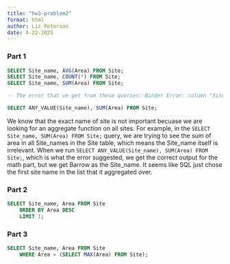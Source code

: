 ```yaml
---
title: "hw3-problem2"
format: html
author: Liz Peterson
date: 4-22-2025
---
```


### Part 1

```sql
SELECT Site_name, AVG(Area) FROM Site;
SELECT Site_name, COUNT(*) FROM Site;
SELECT Site_name, SUM(Area) FROM Site;

-- The error that we get from these queries: Binder Error: column "Site_name" must appear in the GROUP BY clause or must be part of an aggregate function. Either add it to the GROUP BY list, or use "ANY_VALUE(Site_name)" if the exact value of "Site_name" is not important.

SELECT ANY_VALUE(Site_name), SUM(Area) FROM Site;
```

We know that the exact name of site is not important becuase we are looking for an aggregate function on all sites. For example, in the `SELECT Site_name, SUM(Area) FROM Site;` query, we are trying to see the sum of area in all Site_names in the Site table, which means the Site_name itself is irrelevant. When we run `SELECT ANY_VALUE(Site_name), SUM(Area) FROM Site;`, which is what the error suggested, we get the correct output for the math part, but we get Barrow as the Site_name. It seems like SQL just chose the first site name in the list that it aggregated over. 

### Part 2

```sql
SELECT Site_name, Area FROM Site
    ORDER BY Area DESC
    LIMIT 1;
```

### Part 3

```sql
SELECT Site_name, Area FROM Site
    WHERE Area = (SELECT MAX(Area) FROM Site);
```
